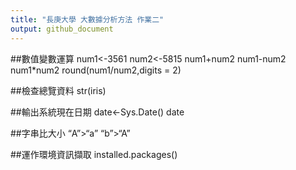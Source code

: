 ```yaml
---
title: "長庚大學 大數據分析方法 作業二"
output: github_document
---
```



##數值變數運算
num1<-3561
num2<-5815
num1+num2
num1-num2
num1*num2
round(num1/num2,digits = 2)

##檢查總覽資料
str(iris)

##輸出系統現在日期
date<-Sys.Date()
date

##字串比大小
"A">"a"
"b">"A"

##運作環境資訊擷取
installed.packages()



